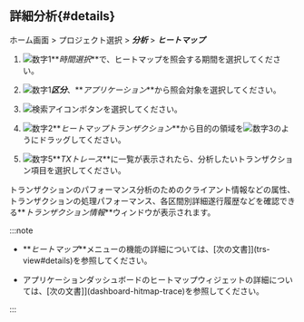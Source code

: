 ## 詳細分析{#details}

ホーム画面 > プロジェクト選択 > **_分析_** > **_ヒートマップ_**

<ImgLang img='tx-hitmap.png' desc='ヒットマップ' />

1.  ![数字1](/img/number-01.png)**_時間選択_**で、ヒートマップを照会する期間を選択してください。

2.  ![数字1](/img/number-01.png)**_区分_**、**_アプリケーション_**から照会対象を選択してください。

3.  ![検索アイコン](/img/ico-btn-search.png)ボタンを選択してください。

4.  ![数字2](/img/number-02.png)**_ヒートマップトランザクション_**から目的の領域を![数字3](/img/number-03.png)のようにドラッグしてください。

5.  ![数字5](/img/number-05.png)**_TXトレース_**に一覧が表示されたら、分析したいトランザクション項目を選択してください。

トランザクションのパフォーマンス分析のためのクライアント情報などの属性、トランザクションの処理パフォーマンス、各区間別詳細遂行履歴などを確認できる**_トランザクション情報_**ウィンドウが表示されます。

:::note

-   **_ヒートマップ_**メニューの機能の詳細については、[次の文書]](trs-view#details)を参照してください。

-   アプリケーションダッシュボードのヒートマップウィジェットの詳細については、[次の文書]](dashboard-hitmap-trace)を参照してください。

:::
